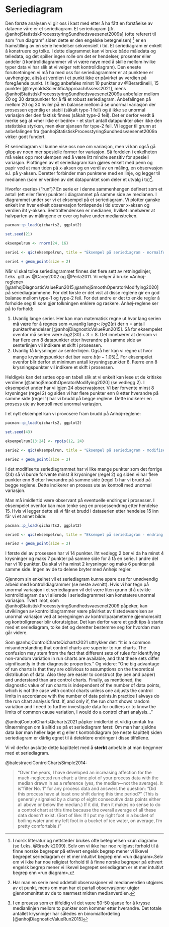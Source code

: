 # Seriediagram

Den første analysen vi gir oss i kast med etter å ha fått en forståelse av dataene våre er et seriediagram. Et seriediagram [jfr. @anhojStatistiskProcesstyringSundhedsvaesenet2009a] (ofte referert til som “run diagram” siden dette er den engelske betegnelsen) ^[I norsk litteratur og nettsteder brukes ofte betegnelsen «run diagram» (se f.eks. @Brudvik2009). Selv om vi ikke har noe religiøst forhold til å finne norske begreper på ethvert engelsk begrep mener vi likevel begrepet seriediagram er et mer intuitivt begrep enn «run diagram».Selv om vi ikke har noe religiøst forhold til å finne norske begreper på ethvert engelsk begrep mener vi likevel begrepet seriediagram er et mer intuitivt begrep enn «run diagram».] er en framstilling av en serie hendelser sekvensielt i tid. Et seriediagram er enkelt å konstruere og tolke. I dette diagrammet kan vi bruke både måledata og telledata, og det spiller ingen rolle om det er hendelser, prosenter eller andeler (i kontrolldiagrammer vil vi være nøye med å skille mellom hvilke typer data vi har slik at vi velger rett kontrolldiagram). Den eneste forutsetningen vi må ha med oss for seriediagrammer er at punktene er uavhengige, altså at verdien i et punkt ikke er påvirket av verdien på foregående punkt. I tillegg anbefales minst 10 punkter av @Berardinelli, 15 punkter [@reynoldsScientificApproachAssess2021], mens @anhojStatistiskProcesstyringSundhedsvaesenet2009a anbefaler mellom 20 og 30 datapunkter for å få et robust seriediagram. Anbefalingen på mellom 20 og 30 hviler på en balanse mellom å se unormal variasjon der prosessen egentlig er stabil (såkalt type-1 feil) og å ikke se unormal variasjon der den faktisk finnes (såkalt type-2 feil). Det er derfor verdt å merke seg at «mer ikke er bedre» - et stort antall datapunkter øker ikke den statistiske styrken, men øker sjansen for type-2 feil. Vi legger til grunn at anbefalingen fra @anhojStatistiskProcesstyringSundhedsvaesenet2009a virker godt fundert.

Et seriediagram vil kunne vise oss noe om variasjon, men vi kan også gå glipp av noen mer spesielle former for variasjon. Så fordelen i enkelheten må veies opp mot ulempen ved å være litt mindre sensitiv for spesiell variasjon. Plottingen av et seriediagram kan gjøres enkelt med penn og papir ved at man tiden på x-aksen og en verdi av en måling, en observasjon e.l. på y-aksen. Deretter forbinder man punktene med en linje, og legger til medianen (som er verdien av det datapunktet som deler et utvalg i to)^[Har man en serie med oddetall observasjoner vil medianverdien utgjøres av et punkt, mens om man har et partall observasjoner utgjør gjennomsnittet av de to nærmest midten medianverdien.].

Hvorfor «serie» (“run”)? En serie er i denne sammenhengen definert som et antall (ett eller flere) punkter i diagrammet på samme side av medianen. I diagrammet under ser vi et eksempel på et seriediagram. Vi plotter ganske enkelt inn hver enkelt observasjon fortløpende i tid utover x-aksen og verdien iht y-aksen. Sentraltendensen er medianen, hvilket innebærer at halvparten av målingene er over og halve under medianstreken.

```r

pacman::p_load(qicharts2, ggplot2)

set.seed(21)

eksempelrun <- rnorm(24, 16)

serie1 <- qic(eksempelrun, title = "Eksempel på seriediagram - normalfordelte genererte tall", ylab = "Verdi", xlab = "Hendelse",   method = "anhoej")

serie1 + geom_point(size = 2)

```
Når vi skal tolke seriediagrammet finnes det flere sett av retningslinjer, f.eks. gitt av @Carey2002 og @Perla2011. Vi velger å bruke «Anhøj-reglene» [@anhojDiagnosticValueRun2015;@anhojSmoothOperatorModifying2020] på seriediagrammene. For det første er det vist at disse reglene gir en god balanse mellom type-1 og type-2 feil. For det andre er det to enkle regler å forholde seg til som gjør tolkningen enklere og raskere. Anhøj-reglene ser på to forhold: 

1. Uvanlig lange serier. Her kan man matematisk regne ut hvor lang serien må være for å regnes som «uvanlig lang»: $log2(n)$ der n = antall punkter/hendelser [@anhojDiagnosticValueRun2015]. Så for eksempelet ovenfor må serien være $log2(30)+3=8$. Det innebærer at dersom vi har flere enn 8 datapunkter etter hverandre på samme side av senterlinjen vil indikere et skift i prosessen.
2. Uvanlig få krysninger av senterlinjen. Også her kan vi regne ut hvor mange krysningspunkter det bør være $b(n-1.05)$^[I en prosess som er tilfeldig vil det være 50-50 sjanse for å krysse medianlinjen mellom to punkter som kommer etter hverandre. Det totale antallet krysninger har således en binomialfordeling [@anhojDiagnosticValueRun2015]]. For eksempelet ovenfor blir derfor et minimum antall krysningspunkter 8. Færre enn 8 krysningspunkter vil indikere et skift i prosessen.

Heldigvis kan det settes opp en tabell slik at vi enkelt kan lese ut de kritiske verdiene [@anhojSmoothOperatorModifying2020] (se vedlegg 2). I eksempelet under har vi igjen 24 observasjoner. Vi bør forvente minst 8 krysninger (regel 2) og siden vi har flere punkter enn 8 etter hverandre på samme side (regel 1) har vi brudd på begge reglene. Dette indikerer en prosess ute av kontroll med unormal variasjon.

I et nytt eksempel kan vi provosere fram brudd på Anhøj-reglene:

```r
pacman::p_load(qicharts2, ggplot2)

set.seed(43)

eksempelrun[13:24] <- rpois(12, 24)  

serie2 <- qic(eksempelrun, title = "Eksempel på seriediagram - modifiserte genererte tall", ylab = "Verdi", xlab = "Hendelse", method = "anhoej")

serie2 + geom_point(size = 2)
```

I det modifiserte seriediagrammet har vi like mange punkter som det forrige (24) så vi burde forvente minst 8 krysninger (regel 2) og siden vi har flere punkter enn 8 etter hverandre på samme side (regel 1) har vi brudd på begge reglene. Dette indikerer en prosess ute av kontroll med unormal variasjon.  

Man må imidlertid være observant på eventuelle endringer i prosesser. I eksempelet ovenfor kan man tenke seg en prosessendring etter hendelse 15. Hvis vi legger dette så vi får et brudd i dataserien etter hendelse 15 inn får vi et annet bilde:

```r

pacman::p_load(qicharts2, ggplot2)

serie3 <- qic(eksempelrun, title = "Eksempel på seriediagram - endring i prosess", ylab = "Verdi", xlab = "Hendelse", method = "anhoej", part = 14)

serie3 + geom_point(size = 2)

```
I første del av prosessen har vi 14 punkter. Iht vedlegg 2 bør vi da ha minst 4 krysninger og maks 7 punkter på samme side for å få en serie. I andre del har vi 10 punkter. Da skal vi ha minst 2 krysninger og maks 6 punkter på samme side. Ingen av de to delene bryter med Anhøjs regler. 

Gjennom sin enkelhet vil et seriediagram kunne spare oss for unødvendig arbeid med kontrolldiagrammer (se neste avsnitt). Hvis vi har tegn på unormal variasjon i et seriediagram vil det være liten grunn til å utvikle kontrolldiagram da vi allerede i seriediagrammet kan konstatere unormal variasjon. Tvert imot, som @anhojStatistiskProcesstyringSundhedsvaesenet2009 påpeker, kan utviklingen av kontrolldiagrammer være påvirket av tilstedeværelsen av unormal variasjon ved at beregningen av kontrollparameterne gjennomsnitt og kontrollgrenser blir uforutsigbar. Det kan derfor være et godt tips å starte med et seriediagram, tolke det og deretter bestemme seg for hvordan man går videre. 

Som @anhojControlChartsQicharts2021 uttrykker det: "It is a common misunderstanding that control charts are superior to run charts. The confusion may stem from the fact that different sets of rules for identifying non-random variation in run charts are available, and that these sets differ significantly in their diagnostic properties." Og videre: "One big advantage of run charts is that they are oblivious to assumptions on the theoretical distribution of data. Also they are easier to construct (by pen and paper) and understand than are control charts. Finally, as mentioned, the diagnostic value of run charts is independent of the number of data points, which is not the case with control charts unless one adjusts the control limits in accordance with the number of data points.In practice I always do the run chart analysis first. If, and only if, the run chart shows random variation and I need to further investigate data for outliers or to know the limits of common cause variation, I would do a control chart analysis..."

@anhojControlChartsQicharts2021 påpker imidlertid et viktig unntak fra tilnærmingen om å alltid se på et seriediagram først: Om man har sjeldne data bør man heller lage et g eller t kontrolldiagram (se neste kapittel) siden seriediagram er dårlig egnet til å detektere endringer i disse tilfellene.

Vi vil derfor avslutte dette kapittelet med å **sterkt** anbefale at man begynner med et seriediagram.

@balestracciControlChartsSimple2014:

> "Over the years, I have developed an increasing affection for the much-neglected run chart: a time plot of your process data with the median drawn in as a reference (yes, the median—not the average). It is "filter No. 1" for any process data and answers the question: "Did this process have at least one shift during this time period?" (This is generally signaled by a clump of eight consecutive data points either all above or below the median.) 
If it did, then it makes no sense to do a control chart at this time because the overall average of all these data doesn't exist. (Sort of like: If I put my right foot in a bucket of boiling water and my left foot in a bucket of ice water, on average, I'm pretty comfortable.)"

